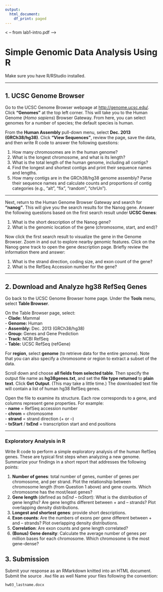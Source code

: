 ```yaml
---
output:
  html_document:
    df_print: paged
---
```

< -- from lab1-intro.pdf -->

# Simple Genomic Data Analysis Using R 

Make sure you have R/RStudio installed.

---

## 1. UCSC Genome Browser 

Go to the UCSC Genome Browser webpage at [http://genome.ucsc.edu/](http://genome.ucsc.edu/). Click **"Genomes"** at the top left corner. This will take you to the Human Genome (*Homo sapiens*) Browser Gateway. From here, you can select genomes for a number of species; the default species is human.  

From the **Human Assembly** pull-down menu, select **Dec. 2013 (GRCh38/hg38)**. Click **"View Sequences"**, review the page, save the data, and then write R code to answer the following questions:  

1. How many chromosomes are in the human genome?  
2. What is the longest chromosome, and what is its length?  
3. What is the total length of the human genome, including all contigs?  
4. Find the longest and shortest contigs and print their sequence names and lengths.  
5. How many contigs are in the GRCh38/hg38 genome assembly? Parse their sequence names and calculate counts and proportions of contig categories (e.g., "alt", "fix", "random", "chrUn").  

---

Next, return to the Human Genome Browser Gateway and search for **"nanog"**. This will give you the search results for the Nanog gene. Answer the following questions based on the first search result under **UCSC Genes**:  

1. What is the short description of the Nanog gene?  
2. What is the genomic location of the gene (chromosome, start, and end)?  

Now click the first search result to visualize the gene in the Genome Browser. Zoom in and out to explore nearby genomic features. Click on the Nanog gene track to open the gene description page. Briefly review the information there and answer:  

1. What is the strand direction, coding size, and exon count of the gene?  
2. What is the RefSeq Accession number for the gene?  

---

## 2. Download and Analyze hg38 RefSeq Genes 

Go back to the UCSC Genome Browser home page. Under the **Tools** menu, select **Table Browser**.  

On the Table Browser page, select:  
- **Clade:** Mammal  
- **Genome:** Human  
- **Assembly:** Dec. 2013 (GRCh38/hg38)  
- **Group:** Genes and Gene Prediction  
- **Track:** NCBI RefSeq  
- **Table:** UCSC RefSeq (refGene)  

For **region**, select **genome** (to retrieve data for the entire genome). Note that you can also specify a chromosome or region to extract a subset of the data.  

Scroll down and choose **all fields from selected table**. Then specify the output file name as **hg38genes.txt**, and set the **file type returned** to **plain text**. Click **Get Output**. (This may take a little time.) The downloaded text file will contain a list of human hg38 RefSeq genes.  

Open the file to examine its structure. Each row corresponds to a gene, and columns represent gene properties. For example:  
- **name** = RefSeq accession number  
- **chrom** = chromosome  
- **strand** = strand direction (+ or –)  
- **txStart** / **txEnd** = transcription start and end positions  

---

### Exploratory Analysis in R  

Write R code to perform a simple exploratory analysis of the human RefSeq genes. These are typical first steps when analyzing a new genome. Summarize your findings in a short report that addresses the following points:  

1. **Number of genes**: total number of genes, number of genes per chromosome, and per strand. Plot the relationship between chromosome length (from Question 1 above) and gene counts. Which chromosome has the most/least genes?  
2. **Gene length** (defined as *txEnd – txStart*): What is the distribution of gene lengths? Are gene lengths different between + and – strands? Plot overlapping density distributions.  
3. **Longest and shortest genes**: provide short descriptions.  
4. **Exon counts**: Are the numbers of exons per gene different between + and – strands? Plot overlapping density distributions.  
5. **Correlation**: Are exon counts and gene length correlated?  
6. **(Bonus)** **Gene density**: Calculate the average number of genes per million bases for each chromosome. Which chromosome is the most gene-dense?  

## 3.  Submission 

Submit your response as an RMarkdown knitted into an HTML document. Submit the source `.Rmd` file as well Name your files following the convention:

```         
hw03_lastname.docx
```